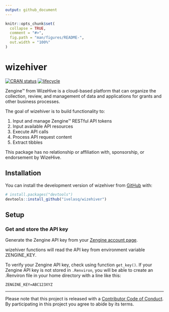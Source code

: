 ```yaml
---
output: github_document
---
```


<!-- README.md is generated from README.Rmd. Please edit that file -->

```r
knitr::opts_chunk$set(
  collapse = TRUE,
  comment = "#>",
  fig.path = "man/figures/README-",
  out.width = "100%"
)
```
# wizehiver

[![CRAN status](https://www.r-pkg.org/badges/version/wizehiver)](https://cran.r-project.org/package=wizehiver)
[![lifecycle](https://img.shields.io/badge/lifecycle-experimental-orange.svg)](https://www.tidyverse.org/lifecycle/#experimental)

Zengine™ from WizeHive is a cloud-based platform that can organize the collection, review, and management of data and applications for grants and other business processes.

The goal of wizehiver is to build functionality to:

1. Input and manage Zengine™ RESTful API tokens
2. Input available API resources
3. Execute API calls
4. Process API request content
5. Extract tibbles

This package has no relationship or affiliation with, sponsorship, or endorsement by WizeHive.

## Installation

You can install the development version of wizehiver from [GitHub](https://github.com/) with:

``` r
# install.packages("devtools")
devtools::install_github("ivelasq/wizehiver")
```

## Setup

### Get and store the API key

Generate the Zengine API key from your [Zengine account page](https://platform.zenginehq.com/account/developer).

wizehiver functions will read the API key from environment variable ZENGINE_KEY. 

To verify your Zengine API key, check using function `get_key()`. If your Zengine API key is not stored in `.Renviron`, you will be able to create an .Renviron file in your home directory with a line like this:

`ZENGINE_KEY=ABC123XYZ`

---
Please note that this project is released with a [Contributor Code of Conduct](CODE_OF_CONDUCT.md).
By participating in this project you agree to abide by its terms.
